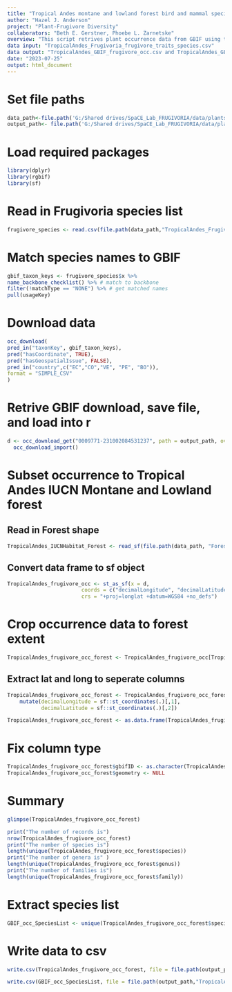```yaml
---
title: "Tropical Andes montane and lowland forest bird and mammal species GBIF"
author: "Hazel J. Anderson"
project: "Plant-Frugivore Diversity"
collaborators: "Beth E. Gerstner, Phoebe L. Zarnetske"
overview: "This script retrives plant occurrence data from GBIF using the species list from Frugivoria."
data input: "TropicalAndes_Frugivoria_frugivore_traits_species.csv"
data output: "TropicalAndes_GBIF_frugivore_occ.csv and TropicalAndes_GBIF_frugivore_occ_species.csv"
date: "2023-07-25"
output: html_document
---
```


# Set file paths
```r
data_path<-file.path('G:/Shared drives/SpaCE_Lab_FRUGIVORIA/data/plants/L0')
output_path<- file.path('G:/Shared drives/SpaCE_Lab_FRUGIVORIA/data/plants/L0')
```

# Load required packages
```r
library(dplyr)
library(rgbif) 
library(sf)
```

# Read in Frugivoria species list
```r
frugivore_species <- read.csv(file.path(data_path,"TropicalAndes_Frugivoria_frugivore_traits_species.csv"))
```

# Match species names to GBIF
```r
gbif_taxon_keys <- frugivore_species$x %>% 
name_backbone_checklist() %>% # match to backbone 
filter(!matchType == "NONE") %>% # get matched names
pull(usageKey) 
```

# Download data
```r
occ_download(
pred_in("taxonKey", gbif_taxon_keys),
pred("hasCoordinate", TRUE),
pred("hasGeospatialIssue", FALSE),
pred_in("country",c("EC","CO","VE", "PE", "BO")), 
format = "SIMPLE_CSV"
)
```

# Retrive GBIF download, save file, and load into r
```r
d <- occ_download_get("0009771-231002084531237", path = output_path, overwrite = TRUE) %>%
  occ_download_import()
```

# Subset occurrence to Tropical Andes IUCN Montane and Lowland forest

## Read in Forest shape
```r
TropicalAndes_IUCNHabitat_Forest <- read_sf(file.path(data_path, "Forest_sf.shp"), layer = "Forest_sf")
```

## Convert data frame to sf object
```r
TropicalAndes_frugivore_occ <- st_as_sf(x = d, 
                        coords = c("decimalLongitude", "decimalLatitude"),
                        crs = "+proj=longlat +datum=WGS84 +no_defs")
```

# Crop occurrence data to forest extent
```r
TropicalAndes_frugivore_occ_forest <- TropicalAndes_frugivore_occ[TropicalAndes_IUCNHabitat_Forest,]
```

## Extract lat and long to seperate columns
```r
TropicalAndes_frugivore_occ_forest <- TropicalAndes_frugivore_occ_forest %>%
    mutate(decimalLongitude = sf::st_coordinates(.)[,1],
           decimalLatitude = sf::st_coordinates(.)[,2])
```

```r
TropicalAndes_frugivore_occ_forest <- as.data.frame(TropicalAndes_frugivore_occ_forest)
```

# Fix column type 
```r
TropicalAndes_frugivore_occ_forest$gbifID <- as.character(TropicalAndes_frugivore_occ_forest$gbifID)
TropicalAndes_frugivore_occ_forest$geometry <- NULL
```

# Summary 
```r
glimpse(TropicalAndes_frugivore_occ_forest)
```

```r
print("The number of records is")
nrow(TropicalAndes_frugivore_occ_forest)
print("The number of species is")
length(unique(TropicalAndes_frugivore_occ_forest$species))
print("The number of genera is" )
length(unique(TropicalAndes_frugivore_occ_forest$genus))
print("The number of families is")
length(unique(TropicalAndes_frugivore_occ_forest$family))
```

# Extract species list
```r
GBIF_occ_SpeciesList <- unique(TropicalAndes_frugivore_occ_forest$species)
```

# Write data to csv
```r
write.csv(TropicalAndes_frugivore_occ_forest, file = file.path(output_path,"TropicalAndes_GBIF_frugivore_occ.csv"))

write.csv(GBIF_occ_SpeciesList, file = file.path(output_path,"TropicalAndes_GBIF_frugivore_occ_species.csv"))
```